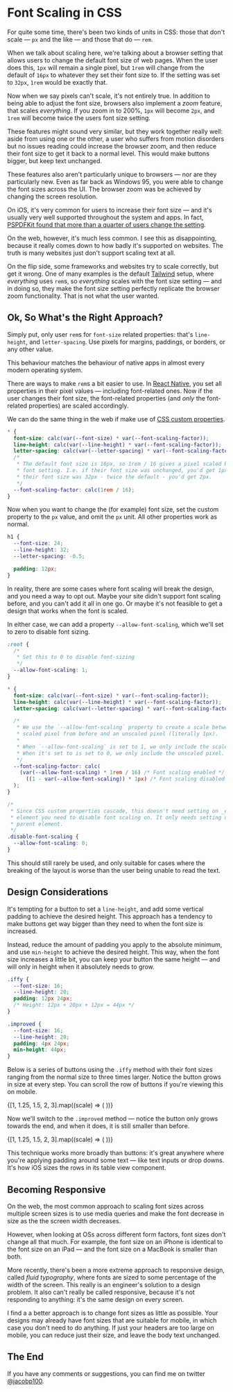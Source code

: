 

# Font Scaling in CSS

For quite some time, there's been two kinds of units in CSS: those that don't scale &mdash; `px` and the like &mdash; and those that do &mdash; `rem`.

When we talk about scaling here, we're talking about a browser setting that allows users to change the default font size of web pages. When the user does this, `1px` will remain a single pixel, but `1rem` will change from the default of `16px` to whatever they set their font size to. If the setting was set to `32px`, `1rem` would be exactly that.

Now when we say pixels can't scale, it's not entirely true. In addition to being able to adjust the font size, browsers also implement a _zoom_ feature, that scales _everything_. If you zoom in to 200%, `1px` will become `2px`, and `1rem` will become twice the users font size setting.

These features might sound very similar, but they work together really well: aside from using one or the other, a user who suffers from motion disorders but no issues reading could increase the browser zoom, and then reduce their font size to get it back to a normal level. This would make buttons bigger, but keep text unchanged.

These features also aren't particularly unique to browsers &mdash; nor are they particularly new. Even as far back as Windows 95, you were able to change the font sizes across the UI. The browser zoom was be achieved by changing the screen resolution.

On iOS, it's very common for users to increase their font size &mdash; and it's usually very well supported throughout the system and apps. In fact, [PSPDFKit found that more than a quarter of users change the setting](https://twitter.com/PSPDFKit/status/1052587321860730883).

On the web, however, it's much less common. I see this as disappointing, because it really comes down to how badly it's supported on websites. The truth is many websites just don't support scaling text at all.

On the flip side, some frameworks and websites try to scale correctly, but get it wrong. One of many examples is the default [Tailwind](https://tailwindcss.com) setup, where _everything_ uses `rem`s, so _everything_ scales with the font size setting &mdash; and in doing so, they make the font size setting perfectly replicate the browser zoom functionality. That is not what the user wanted.

## Ok, So What's the Right Approach?

Simply put, only user `rem`s for `font-size` related properties: that's `line-height`, and `letter-spacing`. Use pixels for margins, paddings, or borders, or any other value.

This behaviour matches the behaviour of native apps in almost every modern operating system.

There are ways to make `rem`s a bit easier to use. In [React Native](https://reactnative.dev), you set all properties in their pixel values &mdash; including font-related ones. Now if the user changes their font size, the font-related properties (and _only_ the font-related properties) are scaled accordingly.

We can do the same thing in the web if make use of [CSS custom properties](https://developer.mozilla.org/en-US/docs/Web/CSS/--*).

```css
* {
  font-size: calc(var(--font-size) * var(--font-scaling-factor));
  line-height: calc(var(--line-height) * var(--font-scaling-factor));
  letter-spacing: calc(var(--letter-spacing) * var(--font-scaling-factor));
  /*
   * The default font size is 16px, so 1rem / 16 gives a pixel scaled by their
   * font setting. I.e. if their font size was unchanged, you'd get 1px. But if
   * their font size was 32px - twice the default - you'd get 2px.
   */
  --font-scaling-factor: calc(1rem / 16);
}
```

Now when you want to change the (for example) font size, set the custom property to the `px` value, and omit the `px` unit. All other properties work as normal.

```css
h1 {
  --font-size: 24;
  --line-height: 32;
  --letter-spacing: -0.5;

  padding: 12px;
}
```

In reality, there are some cases where font scaling will break the design, and you need a way to opt out. Maybe your site didn't support font scaling before, and you can't add it all in one go. Or maybe it's not feasible to get a design that works when the font is scaled.

In either case, we can add a property `--allow-font-scaling`, which we'll set to zero to disable font sizing.

```css
:root {
  /*
   * Set this to 0 to disable font-sizing
   */
  --allow-font-scaling: 1;
}

* {
  font-size: calc(var(--font-size) * var(--font-scaling-factor));
  line-height: calc(var(--line-height) * var(--font-scaling-factor));
  letter-spacing: calc(var(--letter-spacing) * var(--font-scaling-factor));

  /*
   * We use the `--allow-font-scaling` property to create a scale between the
   * scaled pixel from before and an unscaled pixel (literally 1px).
   *
   * When `--allow-font-scaling` is set to 1, we only include the scaled pixel.
   * When it's set to is set to 0, we only include the unscaled pixel.
   */
  --font-scaling-factor: calc(
    (var(--allow-font-scaling) * 1rem / 16) /* Font scaling enabled */ +
      ((1 - var(--allow-font-scaling)) * 1px) /* Font scaling disabled */
  );
}

/*
 * Since CSS custom properties cascade, this doesn't need setting on _every_
 * element you need to disable font scaling on. It only needs setting on a
 * parent element.
 */
.disable-font-scaling {
  --allow-font-scaling: 0;
}
```

This should still rarely be used, and only suitable for cases where the breaking of the layout is worse than the user being unable to read the text.

## Design Considerations

It's tempting for a button to set a `line-height`, and add some vertical padding to achieve the desired height. This approach has a tendency to make buttons get way bigger than they need to when the font size is increased.

Instead, reduce the amount of padding you apply to the absolute minimum, and use `min-height` to achieve the desired height. This way, when the font size increases a little bit, you can keep your button the same height &mdash; and will only in height when it absolutely needs to grow.

```css
.iffy {
  --font-size: 16;
  --line-height: 20;
  padding: 12px 24px;
  /* Height: 12px + 20px + 12px = 44px */
}

.improved {
  --font-size: 16;
  --line-height: 20;
  padding: 4px 24px;
  min-height: 44px;
}
```

Below is a series of buttons using the `.iffy` method with their font sizes ranging from the normal size to three times larger. Notice the button grows in size at every step. You can scroll the row of buttons if you're viewing this on mobile.

<div
  style={{
    margin: `42px calc(-1 * var(${cssVariable("--gutters")}))`,
    padding: `0 var(${cssVariable("--gutters")})`,
    display: "flex",
    alignItems: "baseline",
    gap: "8px",
    overflowX: "scroll",
  }}
>
  {[1, 1.25, 1.5, 2, 3].map((scale) => (
    <span
      key={scale}
      style={{
        display: "flex",
        alignItems: "center",
        background: `var(${cssVariable("--primary")})`,
        color: "white",
        padding: "12px 24px",
        fontSize: `${16 * scale}px`,
        lineHeight: `${20 * scale}px`,
        borderRadius: "99px",
      }}
      dangerouslySetInnerHTML={{ __html: "Button" }}
    />
  ))}
</div>

Now we'll switch to the `.improved` method &mdash; notice the button only grows towards the end, and when it does, it is still smaller than before.

<div
  style={{
    margin: `42px calc(-1 * var(${cssVariable("--gutters")}))`,
    padding: `0 var(${cssVariable("--gutters")})`,
    display: "flex",
    alignItems: "baseline",
    gap: "8px",
    overflowX: "scroll",
  }}
>
  {[1, 1.25, 1.5, 2, 3].map((scale) => (
    <span
      key={scale}
      style={{
        display: "flex",
        alignItems: "center",
        background: `var(${cssVariable("--primary")})`,
        color: "white",
        padding: "4px 24px",
        minHeight: "44px",
        fontSize: `${16 * scale}px`,
        lineHeight: `${20 * scale}px`,
        borderRadius: "99px",
      }}
      dangerouslySetInnerHTML={{ __html: "Button" }}
    />
  ))}
</div>

This technique works more broadly than buttons: it's great anywhere where you're applying padding around some text &mdash; like text inputs or drop downs. It's how iOS sizes the rows in its table view component.

## Becoming Responsive

On the web, the most common approach to scaling font sizes across multiple screen sizes is to use media queries and make the font decrease in size as the the screen width decreases.

However, when looking at OSs across different form factors, font sizes don't change all that much. For example, the font size on an iPhone is identical to the font size on an iPad &mdash; and the font size on a MacBook is smaller than both.

More recently, there's been a more extreme approach to responsive design, called _fluid typography_, where fonts are sized to some percentage of the width of the screen. This really is an engineer's solution to a design problem. It also can't really be called responsive, because it's not responding to anything: it's the same design on every screen.

I find a a better approach is to change font sizes as little as possible. Your designs may already have font sizes that are suitable for mobile, in which case you don't need to do anything. If just your headers are too large on mobile, you can reduce just their size, and leave the body text unchanged.

## The End

If you have any comments or suggestions, you can find me on twitter [@jacobp100](https://twitter.com/jacobp100).

